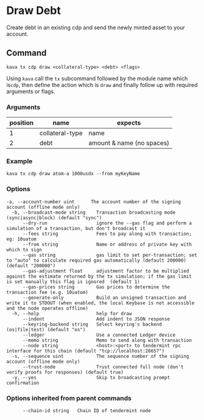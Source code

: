 # Draw Debt

Create debt in an existing cdp and send the newly minted asset to your account.

## Command

```
kava tx cdp draw <collateral-type> <debt> <flags>
```

Using `kava` call the `tx` subcommand followed by the module name which is`cdp`, then define the action which is `draw` and finally follow up with required arguments or flags.

### Arguments

| position | name            | expects                   |
| -------- | --------------- | ------------------------- |
| 1        | collateral-type | name                      |
| 2        | debt            | amount & name (no spaces) |

### Example

```
kava tx cdp draw atom-a 1000usdx --from myKeyName
```

### Options

```
-a, --account-number uint      The account number of the signing account (offline mode only)
  -b, --broadcast-mode string    Transaction broadcasting mode (sync|async|block) (default "sync")
      --dry-run                  ignore the --gas flag and perform a simulation of a transaction, but don't broadcast it
      --fees string              Fees to pay along with transaction; eg: 10uatom
      --from string              Name or address of private key with which to sign
      --gas string               gas limit to set per-transaction; set to "auto" to calculate required gas automatically (default 200000) (default "200000")
      --gas-adjustment float     adjustment factor to be multiplied against the estimate returned by the tx simulation; if the gas limit is set manually this flag is ignored  (default 1)
      --gas-prices string        Gas prices to determine the transaction fee (e.g. 10uatom)
      --generate-only            Build an unsigned transaction and write it to STDOUT (when enabled, the local Keybase is not accessible and the node operates offline)
  -h, --help                     help for draw
      --indent                   Add indent to JSON response
      --keyring-backend string   Select keyring's backend (os|file|test) (default "os")
      --ledger                   Use a connected Ledger device
      --memo string              Memo to send along with transaction
      --node string              <host>:<port> to tendermint rpc interface for this chain (default "tcp://localhost:26657")
  -s, --sequence uint            The sequence number of the signing account (offline mode only)
      --trust-node               Trust connected full node (don't verify proofs for responses) (default true)
  -y, --yes                      Skip tx broadcasting prompt confirmation
```

### Options inherited from parent commands

```
      --chain-id string   Chain ID of tendermint node
```
